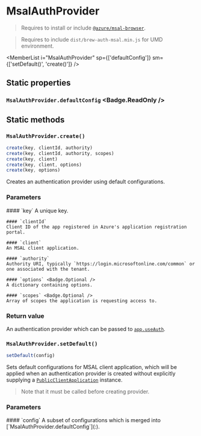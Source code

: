<Module name="@misonou/brew-extension-auth/msal" />

# MsalAuthProvider

> Requires to install or include [`@azure/msal-browser`](https://www.npmjs.com/package/@azure/msal-browser).

> Requires to include `dist/brew-auth-msal.min.js` for UMD environment.

<ImportHint
    name="MsalAuthProvider"
    module="@misonou/brew-extension-auth/msal"
    import="default"
    requireModule="@misonou/brew-extension-auth/dist/brew-auth-msal"
    require="default"
    global="brew.Auth.MsalAuthProvider"
    expanded
/>

<MemberList
    i="MsalAuthProvider"
    sp={['defaultConfig']}
    sm={['setDefault()', 'create()']}
/>

## Static properties

### `MsalAuthProvider.defaultConfig` <Badge.ReadOnly />

## Static methods

### `MsalAuthProvider.create()`

```javascript
create(key, clientId, authority)
create(key, clientId, authority, scopes)
create(key, client)
create(key, client, options)
create(key, options)
```

Creates an authentication provider using default configurations.

### Parameters

<dl>
    #### `key`
    A unique key.

    #### `clientId`
    Client ID of the app registered in Azure's application registration portal.

    #### `client`
    An MSAL client application.

    #### `authority`
    Authority URI, typically `https://login.microsoftonline.com/common` or one associated with the tenant.

    #### `options` <Badge.Optional />
    A dictionary containing options.

    #### `scopes` <Badge.Optional />
    Array of scopes the application is requesting access to.

</dl>

### Return value

An authentication provider which can be passed to [`app.useAuth`](:).

### `MsalAuthProvider.setDefault()`

```javascript
setDefault(config)
```

Sets default configurations for MSAL client application, which will be applied when
an authentication provider is created without explicitly supplying a [`PublicClientApplication`](:) instance.

> Note that it must be called before creating provider.

### Parameters

<dl>
    #### `config`
    A subset of configurations which is merged into [`MsalAuthProvider.defaultConfig`](:).

</dl>
